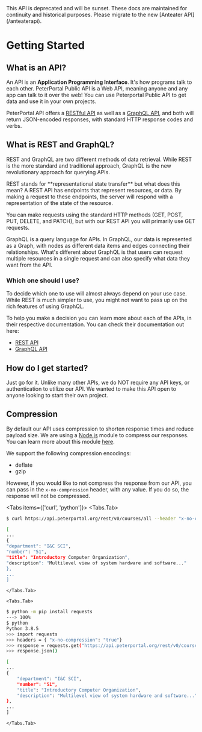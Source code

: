 
<Callout type="error" emoji="️🚫">
  This API is deprecated and will be sunset. These docs are maintained for continuity and historical
  purposes. Please migrate to the new [Anteater API](/anteaterapi).
</Callout>

# Getting Started

## What is an API?

An API is an **Application Programming Interface**. It's how programs talk to each other. PeterPortal Public API is a Web API, meaning anyone and any app can talk to it over the web! You can use Peterportal Public API to get data and use it in your own projects.

PeterPortal API offers a [RESTful API](/docs/REST-API/start_here) as well as a [GraphQL API](/docs/GraphQL-API/start_here), and both will return JSON-encoded responses, with standard HTTP response codes and verbs.

## What is REST and GraphQL?

REST and GraphQL are two different methods of data retrieval. While REST is the more standard and traditional approach, GraphQL is the new revolutionary approach for querying APIs.

<Callout type="info" emoji="ℹ️">
REST stands for **representational state transfer** but what does this mean? A REST API has endpoints that represent resources, or data. By making a request to these endpoints, the server will respond with a representation of the state of the resource.

You can make requests using the standard HTTP methods (GET, POST, PUT, DELETE, and PATCH), but with our REST API you will primarily use GET requests.

</Callout>

<Callout type="info" emoji="ℹ️">
  GraphQL is a query language for APIs. In GraphQL, our data is represented as a Graph, with nodes
  as different data items and edges connecting their relationships. What's different about GraphQL
  is that users can request multiple resources in a single request and can also specify what data
  they want from the API.
</Callout>

### Which one should I use?

To decide which one to use will almost always depend on your use case. While REST is much simpler to use, you might not want to pass up on the rich features of using GraphQL.

To help you make a decision you can learn more about each of the APIs, in their respective documentation. You can check their documentation out here:

- [REST API](/docs/REST-API/start_here)
- [GraphQL API](/docs/GraphQL-API/start_here)

## How do I get started?

Just go for it. Unlike many other APIs, we do NOT require any API keys, or authentication to utilize our API. We wanted to make this API open to anyone looking to start their own project.

## Compression

By default our API uses compression to shorten response times and reduce payload size. We are using a [Node.js](https://nodejs.org/en/) module to compress our responses. You can learn more about this module [here](https://github.com/expressjs/compression).

We support the following compression encodings:

- deflate
- gzip

However, if you would like to not compress the response from our API, you can pass in the `x-no-compression` header, with any value. If you do so, the response will not be compressed.

<Tabs items={['curl', 'python']}>
    <Tabs.Tab>
```bash
$ curl https://api.peterportal.org/rest/v0/courses/all --header "x-no-compression: true"

[
...
{
"department": "I&C SCI",
"number": "51",
"title": "Introductory Computer Organization",
"description": "Multilevel view of system hardware and software..."
},
...
]

````
    </Tabs.Tab>

    <Tabs.Tab>
```bash
$ python -m pip install requests
---> 100%
$ python
Python 3.8.5
>>> import requests
>>> headers = { "x-no-compression": "true"}
>>> response = requests.get("https://api.peterportal.org/rest/v0/courses/all", headers=headers)
>>> response.json()

[
...
{
    "department": "I&C SCI",
    "number": "51",
    "title": "Introductory Computer Organization",
    "description": "Multilevel view of system hardware and software..."
},
...
]
````

    </Tabs.Tab>

</Tabs>
